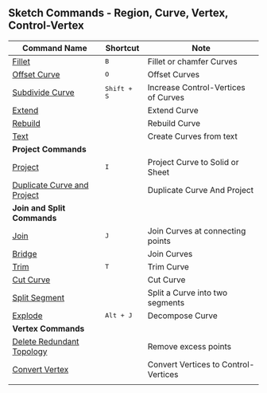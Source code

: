 ## Sketch Commands - Region, Curve, Vertex, Control-Vertex

| Command Name                                                      | Shortcut             | Note                                 |
| ----------------------------------------------------------------- | -------------------- | ------------------------------------ |
| [Fillet](sketch/fillet)                                           | <kbd>B</kbd>         | Fillet or chamfer Curves             |
| [Offset Curve](sketch/offset-curve)                               | <kbd>O</kbd>         | Offset Curves                        |
| [Subdivide Curve](sketch/subdivide-curve)                         | <kbd>Shift + S</kbd> | Increase Control-Vertices of Curves  |
| [Extend](sketch/extend)                                           |                      | Extend Curve                         |
| [Rebuild](sketch/rebuild)                                         |                      | Rebuild Curve                        |
| [Text](sketch/text)                                               |                      | Create Curves from text              |
| **Project Commands**                                              |                      |                                      |
| [Project](sketch/project)                                         | <kbd>I</kbd>         | Project Curve to Solid or Sheet      |
| [Duplicate Curve and Project](sketch/duplicate-curve-and-project) |                      | Duplicate Curve And Project          |
| **Join and Split Commands**                                       |                      |                                      |
| [Join](sketch/join)                                               | <kbd>J</kbd>         | Join Curves at connecting points     |
| [Bridge](sketch/bridge)                                           |                      | Join Curves                          |
| [Trim](sketch/trim)                                               | <kbd>T</kbd>         | Trim Curve                           |
| [Cut Curve](sketch/cut-curve)                                     |                      | Cut Curve                            |
| [Split Segment](sketch/split-segment)                             |                      | Split a Curve into two segments      |
| [Explode](sketch/explode)                                         | <kbd>Alt + J</kbd>   | Decompose Curve     |
| **Vertex Commands**                                               |                      |                                      |
| [Delete Redundant Topology](sketch/delete-redundant-topology)     |                      | Remove excess points                 |
| [Convert Vertex](sketch/convert-vertex)                           |                      | Convert Vertices to Control-Vertices |
|                                                                   |                      |                                      |












